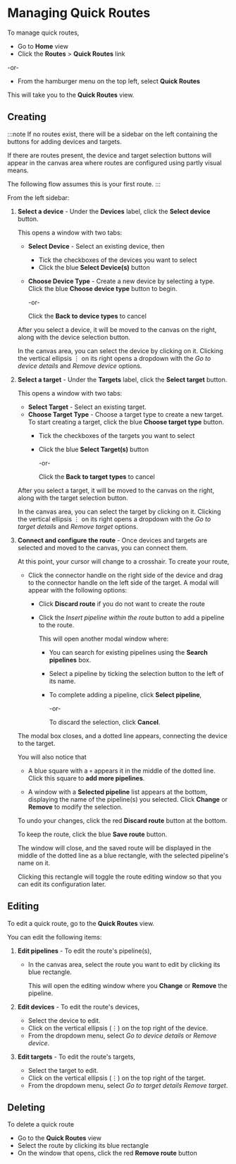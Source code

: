 # Managing Quick Routes

To manage quick routes, 

- Go to **Home** view
- Click the **Routes**&nbsp;>&nbsp;**Quick Routes** link

-or-

- From the hamburger menu on the top left, select **Quick Routes**

This will take you to the **Quick Routes** view.

## Creating

:::note
If no routes exist, there will be a sidebar on the left containing the buttons for adding devices and targets.

If there are routes present, the device and target selection buttons will appear in the canvas area where routes are configured using partly visual means.

The following flow assumes this is your first route.
:::

From the left sidebar:

1. **Select a device** - Under the **Devices** label, click the **Select device** button.

   This opens a window with two tabs:

   - **Select Device** - Select an existing device, then
     - Tick the checkboxes of the devices you want to select
     - Click the blue **Select Device(s)** button
   - **Choose Device Type** - Create a new device by selecting a type. Click the blue **Choose device type** button to begin.

       -or-

       Click the **Back to device types** to cancel

   After you select a device, it will be moved to the canvas on the right, along with the device selection button.

   In the canvas area, you can select the device by clicking on it. Clicking the vertical ellipsis &#x22EE; on its right opens a dropdown with the _Go to device details_ and _Remove device_ options.

2. **Select a target** - Under the **Targets** label, click the **Select target** button.

   This opens a window with two tabs:

   - **Select Target** - Select an existing target.
   - **Choose Target Type** - Choose a target type to create a new target. To start creating a target, click the blue **Choose target type** button.
     - Tick the checkboxes of the targets you want to select
     - Click the blue **Select Target(s)** button

       -or-

       Click the **Back to target types** to cancel

   After you select a target, it will be moved to the canvas on the right, along with the target selection button.

   In the canvas area, you can select the target by clicking on it. Clicking the vertical ellipsis &#x22EE; on its right opens a dropdown with the _Go to target details_ and _Remove target_ options.

3. **Connect and configure the route** - Once devices and targets are selected and moved to the canvas, you can connect them.

   At this point, your cursor will change to a crosshair. To create your route,

   - Click the connector handle on the right side of the device and drag to the connector handle on the left side of the target.
     A modal will appear with the following options:

     - Click **Discard route** if you do not want to create the route
     - Click the *Insert pipeline within the route* button to add a pipeline to the route.

       This will open another modal window where:

       - You can search for existing pipelines using the **Search pipelines** box.
       - Select a pipeline by ticking the selection button to the left of its name.

       - To complete adding a pipeline, click **Select pipeline**,

         -or-

         To discard the selection, click **Cancel**.

   The modal box closes, and a dotted line appears, connecting the device to the target.

   You will also notice that

   - A blue square with a `+` appears it in the middle of the dotted line. Click this square to **add more pipelines**.

   - A window with a **Selected pipeline** list appears at the bottom, displaying the name of the pipeline(s) you selected. Click **Change** or **Remove** to modify the selection.

   To undo your changes, click the red **Discard route** button at the bottom.

   To keep the route, click the blue **Save route** button.

   The window will close, and the saved route will be displayed in the middle of the dotted line as a blue rectangle, with the selected pipeline's name on it.

   Clicking this rectangle will toggle the route editing window so that you can edit its configuration later.

## Editing

To edit a quick route, go to the **Quick Routes** view.

You can edit the following items:

1. **Edit pipelines** - To edit the route's pipeline(s),

   - In the canvas area, select the route you want to edit by clicking its blue rectangle.

     This will open the editing window where you **Change** or **Remove** the pipeline.

2. **Edit devices** - To edit the route's devices,

   - Select the device to edit.
   - Click on the vertical ellipsis (&#x22EE;) on the top right of the device.
   - From the dropdown menu, select _Go to device details_ or _Remove device_.

3. **Edit targets** - To edit the route's targets,

   - Select the target to edit.
   - Click on the vertical ellipsis (&#x22EE;) on the top right of the target.
   - From the dropdown menu, select _Go to target details_ _Remove target_.

## Deleting

To delete a quick route

- Go to the **Quick Routes** view
- Select the route by clicking its blue rectangle
- On the window that opens, click the red **Remove route** button

<Include id="deleting-routes" />
